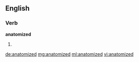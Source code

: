 ==English==

===Verb===
'''anatomized'''

# {{past of|anatomize}}

[[de:anatomized]]
[[mg:anatomized]]
[[ml:anatomized]]
[[vi:anatomized]]